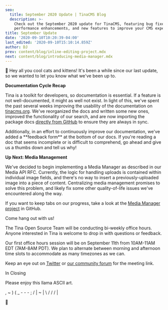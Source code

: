 ```yaml
---
seo:
  title: September 2020 Update | TinaCMS Blog
  description: >-
    Check out the September 2020 update for TinaCMS, featuring bug fixes,
    performance enhancements, and new features to improve your CMS experience.
title: September Update
date: '2020-09-10T10:20:39-04:00'
last_edited: '2020-09-10T15:10:14.859Z'
author: DJ
prev: content/blog/inline-editing-project.mdx
next: content/blog/introducing-media-manager.mdx
---
```


👋 Hey all you cool cats and kittens! It's been a while since our last update, so we wanted to let you know what we've been up to.

**Documentation Cycle Recap**

Tina is a toolkit for developers, so documentation is essential. If a feature is not well-documented, it might as well not exist. In light of this, we've spent the past several weeks improving the usability of the documentation on [tinacms.org](https://tinacms.org). We've reorganized the docs and written some new ones, improved the functionality of our search, and are now importing the package docs [directly from GitHub](https://github.com/tinacms/tinacms/tree/master/packages) to ensure they are always in sync.

Additionally, in an effort to continuously improve our documentation, we've added a \*\*feedback form\*\* at the bottom of our docs. If you're reading a doc that seems incomplete or is difficult to comprehend, go ahead and give us a thumbs down and tell us why!

**Up Next: Media Management**

We've decided to begin implementing a Media Manager as described in our Media API RFC. Currently, the logic for handling uploads is contained within individual image fields, and there's no way to insert a previously-uploaded image into a piece of content. Centralizing media management promises to solve this problem, and likely fix some other quality-of-life issues we've encountered along the way.

If you want to keep tabs on our progress, take a look at the [Media Manager project](https://github.com/tinacms/tinacms/projects/8) in GitHub.

Come hang out with us!

The Tina Open Source Team will be conducting bi-weekly office hours. Anyone interested in Tina is welcome to drop in with questions or feedback.

Our first office hours session will be on September 11th from 10AM-11AM EDT (7AM-8AM PDT). We plan to alternate between morning and afternoon time slots to accommodate as many timezones as we can.

Keep an eye out on [Twitter](https://twitter.com/tinacms) or [our community forum](https://community.tinacms.org/) for the meeting link.

In Closing

Please enjoy this llama ASCII art.

,
\~ )
( \_ - - - ;
/ | \~ | \\
/  /    /  |

🦙
